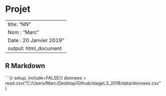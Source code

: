 # Projet

---
title: "NN"
Nom : "Marc"
Date : 20 Janvier 2019"
output: html_document
---

## R Markdown

```{r setup, include=FALSE}}
donnees = read.csv("C:/Users/Marc/Desktop/Github/stageL3_2018/data/donnees.csv")


